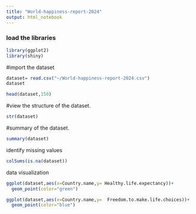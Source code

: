 ---
title: "World-happiness-report-2024"
output: html_notebook
---

### load the libraries
```{r}
library(ggplot2)
library(shiny)
```
#import the dataset
```{r}
dataset= read.csv("~/World-happiness-report-2024.csv")
dataset
```

```{r}
head(dataset,150)
```
#view the structure of the dataset.
```{r}
str(dataset)
```
#summary of the dataset.
```{r}
summary(dataset)
```
identify missing values
```{r}
colSums(is.na(dataset))

```
data visualization
```{r}
ggplot(dataset,aes(x=Country.name,y= Healthy.life.expectancy))+
  geom_point(color="green")
```
```{r}
ggplot(dataset,aes(x=Country.name,y=  Freedom.to.make.life.choices))+
  geom_point(color="blue")
```









